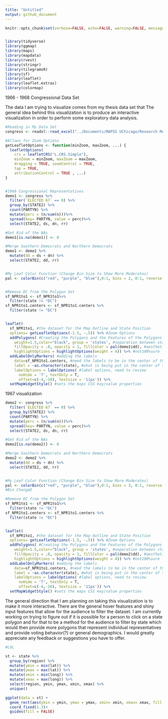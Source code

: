 ```yaml
---
title: "Untitled"
output: github_document
---
```


```r
knitr::opts_chunk$set(verbose=FALSE, echo=FALSE, warning=FALSE, message=FALSE)


library(tidyverse)
library(ggmap)
library(maps)
library(mapdata)
library(rvest)
library(stringr)
library(tilegramsR)
library(sf)
library(leaflet)
library(leaflet.extras)
library(colormap)
```

1966 - 1968 Congressional Data Set

The data I am trying to visualize comes from my thesis data set that The general idea behind this visualization is to produce an interactive visualization in order to perform some exploratory data analysis.

```r
#Reading in My Data Set
congress <- readxl::read_excel("../Documents/MAPSS UChicago/Research MA Thesis/Thesis Data/Congress Data for R.xlsx")

#Allows for Zoom Options
getLeafletOptions <- function(minZoom, maxZoom, ...) {
  leafletOptions(
    crs = leafletCRS("L.CRS.Simple"),
    minZoom = minZoom, maxZoom = maxZoom,
    dragging = TRUE, zoomControl = TRUE,
    tap = TRUE,
    attributionControl = TRUE , ...)
}


#1966 Congressional Representatives
demo1 <- congress %>%
  filter(`ELECTED 67` == 0) %>%
  group_by(STATE2) %>%
  count(PARTYN) %>%
  mutate(perc = (n/sum(n)))%>%
  spread(key= PARTYN, value = perc)%>%
  select(STATE2, ds, dn, rr)

#Get Rid of the NAs
demo1[is.na(demo1)] <- 0 

#Merge Southern Democrats and Northern Democrats
demo1 <- demo1 %>%
  mutate(dd = ds + dn) %>%
  select(STATE2, dd, rr)


#My Leaf Color Function (Change Bin Size to Show More Moderates)
pal <- colorBin(c("red", "purple", "blue"),0:1, bins = 2, 0:1, reverse = TRUE, pretty = FALSE)


#Remove DC from the Polygon Set
sf_NPR1to1 <- sf_NPR1to1%>%
  filter(state != "DC")
sf_NPR1to1.centers <- sf_NPR1to1.centers %>%
  filter(state != "DC")


leaflet(
  sf_NPR1to1, #the dataset for the Map Outline and State Position
  options= getLeafletOptions(-1.5, -.5)) %>% #Zoom Options  
  addPolygons( #Creating the Polygons and the Features of the Polygons
    weight=1.5,color="black", group = 'states', #separation between states
    fillOpacity = .8, opacity = 1, fillColor = pal(demo1$dd), #aesthetics of polygons
    highlightOptions = highlightOptions(weight = 4)) %>% #not100%sure
  addLabelOnlyMarkers( #adding the labels
    data=sf_NPR1to1.centers, #need the labels to be in the center of the polygons
    label = ~as.character(state), #what is being put in the center of the polygon
    labelOptions = labelOptions( #label options, need to review
      noHide = 'T', textOnly = T,
      offset=c(-4,-10), textsize = '11px')) %>%
  setMapWidgetStyle() #sets the maps CSS key/value properties

```


1967 visualization

```r
demo2 <- congress %>%
  filter(`ELECTED 67` == 0) %>%
  group_by(STATE2) %>%
  count(PARTYN) %>%
  mutate(perc = (n/sum(n)))%>%
  spread(key= PARTYN, value = perc)%>%
  select(STATE2, ds, dn, rr)

#Get Rid of the NAs
demo2[is.na(demo2)] <- 0 

#Merge Southern Democrats and Northern Democrats
demo2 <- demo2 %>%
  mutate(dd = ds + dn) %>%
  select(STATE2, dd, rr)


#My Leaf Color Function (Change Bin Size to Show More Moderates)
pal <- colorBin(c("red", "purple", "blue"),0:1, bins = 3, 0:1, reverse = TRUE, pretty = FALSE)
#Bin ChangeD

#Remove DC from the Polygon Set
sf_NPR1to1 <- sf_NPR1to1%>%
  filter(state != "DC")
sf_NPR1to1.centers <- sf_NPR1to1.centers %>%
  filter(state != "DC")


leaflet(
  sf_NPR1to1, #the dataset for the Map Outline and State Position
  options= getLeafletOptions(-1.5, -.5)) %>% #Zoom Options  
  addPolygons( #Creating the Polygons and the Features of the Polygons
    weight=1.5,color="black", group = 'states', #separation between states
    fillOpacity = .8, opacity = 1, fillColor = pal(demo2$dd), #aesthetics of polygons
    highlightOptions = highlightOptions(weight = 4)) %>% #not100%sure
  addLabelOnlyMarkers( #adding the labels
    data=sf_NPR1to1.centers, #need the labels to be in the center of the polygons
    label = ~as.character(state), #what is being put in the center of the polygon
    labelOptions = labelOptions( #label options, need to review
      noHide = 'T', textOnly = T,
      offset=c(-4,-10), textsize = '11px')) %>%
  setMapWidgetStyle() #sets the maps CSS key/value properties

```

The general direction that I am planning on taking this visualization is to make it more interactive. There are the general hover features and shiny input features that allow for the audience to filter the dataset.  I am currently working on trying to figure out if it is possible for a person to click on a state polygon and for that to be a method for the audience to filter by state which would then provide more polygons that represent individual representatives and provide voting behavior(?) or general demographics. I would greatly appreciate any feedback or suggestions you have to offer.

```r
#LOL

st <- state %>%
  group_by(region) %>%
  mutate(ymin = min(lat)) %>%
  mutate(ymax = max(lat)) %>%
  mutate(xmin = min(long)) %>%
  mutate(xmax = max(long)) %>%
  select(region, ymin, ymax, xmin, xmax) %>%
  unique()

ggplot(data = st) +
  geom_rect(aes(ymin = ymin, ymax = ymax, xmin= xmin, xmax= xmax, fill = region), color = "white")+
  coord_fixed(1.3)+
  guides(fill = FALSE)
```

